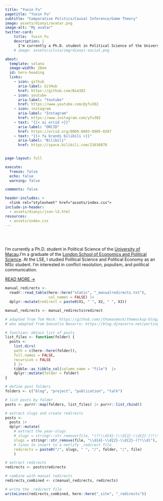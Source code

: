```yaml
---
title: "Yuxin Fu"
pagetitle: "Yuxin Fu"
subtitle: "Comparative Politics/Causal Inference/Game Theory"
image: assets/dianyi/avatar.png
image-alt: "My avatar"
twitter-card:
    title:  Yuxin Fu
    description: |
      I'm currently a Ph.D. student in Political Science of the University of Macau.I’m a graduate of the London School of Economics and Political Science. At the LSE, I studied Political Science and Political Economy as an MSc student. I’m interested in conflict resolution, populism, and political communication.
    # image: assets/silvia/img/dianyi-social.png

about:
  template: solana
  image-width: 28em
  id: hero-heading
  links:
    - icon: github
      aria-label: GitHub
      href: https://github.com/Bim382
    - icon: youtube
      aria-label: "Youtube"
      href: https://www.youtube.com/@yfu382
    - icon: instagram
      aria-label: "Instagram"
      href: https://www.instagram.com/yfu382
    - text: "{{< ai orcid >}}"
      aria-label: "ORCID"
      href: https://orcid.org/0009-0003-0905-0207
    - text: "{{< fa brands bilibili >}}"
      aria-label: "Bilibili"
      href: https://space.bilibili.com/21636878

      
page-layout: full

execute: 
  freeze: false
  echo: false
  warning: false

comments: false

header-includes: >
  <link rel="stylesheet" href="assets/index.css">
include-in-header: 
  - assets/dianyi/json-ld.html
resources:
  - assets/index.css
---
```


<br><br>


::: {#hero-heading}

I'm currently a Ph.D. student in Political Science of the [University of Macau](https://www.um.edu.mo/).I’m a graduate of the [London School of Economics and Political Science](https://www.lse.ac.uk/). At the LSE, I studied Political Science and Political Economy as an MSc student. I’m interested in conflict resolution, populism, and political communication.

[READ MORE &rarr;](/about){.about-links .subtitle}

:::
<!-- hero-heading -->

```r

manual_redirects <-
  readr::read_table(here::here("static", "_manualredirects.txt"),
                    col_names = FALSE) |> 
  dplyr::mutate(redirect = paste0(X1, " ", X2, " ", X3))

manual_redirects <- manual_redirects$redirect
```

```r

# adapted from Tom Mock: https://github.com/jthomasmock/themockup-blog/blob/master/index.qmd#L27C1-L48C4
# who adapted from Danielle Navarro: https://blog.djnavarro.net/porting-to-quarto/#netlify-redirects

# function: obtain list of posts
list_files <- function(folder) {
  posts <-
    list.dirs(
    path = c(here::here(folder)),
    full.names = FALSE,
    recursive = FALSE
    ) |> 
    tibble::as_tibble_col(column_name = "file")  |>
    dplyr::mutate(folder = folder)
}

# define post folders
folders <- c("blog", "project", "publication", "talk")

# list posts by folder
posts <- purrr::map(folders, list_files) |> purrr::list_rbind()

# extract slugs and create redirects
posts <- 
  posts |> 
  dplyr::mutate(
    # extract the year-slugs
    # slugs = stringr::str_remove(file, "(?!\\d{4}-)\\d{2}-\\d{2}-(?!\\d)"),
    slugs = stringr::str_remove(file, "\\d{4}-\\d{2}-\\d{2}-(?!\\d)"),
    # lines to insert to a netlify _redirect file
    redirects = paste0("/", slugs, " ", "/", folder, "/", file)
    )

# extract redirects
redirects <- posts$redirects

# combine with manual redirects
redirects_combined <- c(manual_redirects, redirects)

# write the _redirect file
writeLines(redirects_combined, here::here("_site", "_redirects"))
```